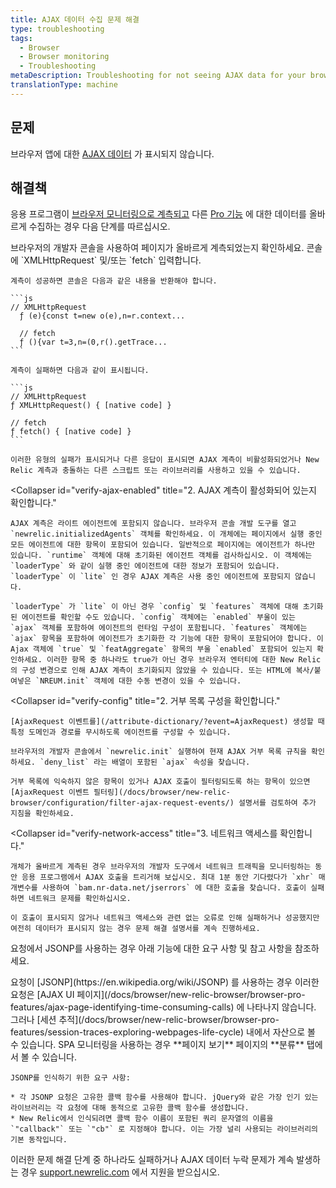 ```yaml
---
title: AJAX 데이터 수집 문제 해결
type: troubleshooting
tags:
  - Browser
  - Browser monitoring
  - Troubleshooting
metaDescription: Troubleshooting for not seeing AJAX data for your browser app.
translationType: machine
---
```


## 문제

브라우저 앱에 대한 [AJAX 데이터](/docs/browser/new-relic-browser/browser-pro-features/ajax-page-identifying-time-consuming-calls) 가 표시되지 않습니다.

## 해결책

응용 프로그램이 [브라우저 모니터링으로 계측되고](/docs/browser/new-relic-browser/installation-configuration/troubleshooting-browser-monitoring-installation) 다른 [Pro 기능](/docs/browser/new-relic-browser/browser-pro-features) 에 대한 데이터를 올바르게 수집하는 경우 다음 단계를 따르십시오.

<CollapserGroup>
  <Collapser
    id="verify-instrumentation"
    title="1. 페이지가 계측되었는지 확인합니다."
  >
    브라우저의 개발자 콘솔을 사용하여 페이지가 올바르게 계측되었는지 확인하세요. 콘솔에 `XMLHttpRequest` 및/또는 `fetch` 입력합니다.

    계측이 성공하면 콘솔은 다음과 같은 내용을 반환해야 합니다.

    ```js
    // XMLHttpRequest
      ƒ (e){const t=new o(e),n=r.context...

      // fetch
      ƒ (){var t=3,n=(0,r().getTrace...
    ```

    계측이 실패하면 다음과 같이 표시됩니다.

    ```js
    // XMLHttpRequest
    ƒ XMLHttpRequest() { [native code] }

    // fetch 
    ƒ fetch() { [native code] }
    ```

    이러한 유형의 실패가 표시되거나 다른 응답이 표시되면 AJAX 계측이 비활성화되었거나 New Relic 계측과 충돌하는 다른 스크립트 또는 라이브러리를 사용하고 있을 수 있습니다.
  </Collapser>

  <Collapser
    id="verify-ajax-enabled"
    title="2. AJAX 계측이 활성화되어 있는지 확인합니다."
  >
    AJAX 계측은 라이트 에이전트에 포함되지 않습니다. 브라우저 콘솔 개발 도구를 열고 `newrelic.initializedAgents` 객체를 확인하세요. 이 개체에는 페이지에서 실행 중인 모든 에이전트에 대한 항목이 포함되어 있습니다. 일반적으로 페이지에는 에이전트가 하나만 있습니다. `runtime` 객체에 대해 초기화된 에이전트 객체를 검사하십시오. 이 객체에는 `loaderType` 와 같이 실행 중인 에이전트에 대한 정보가 포함되어 있습니다. `loaderType` 이 `lite` 인 경우 AJAX 계측은 사용 중인 에이전트에 포함되지 않습니다.

    `loaderType` 가 `lite` 이 아닌 경우 `config` 및 `features` 객체에 대해 초기화된 에이전트를 확인할 수도 있습니다. `config` 객체에는 `enabled` 부울이 있는 `ajax` 객체를 포함하여 에이전트의 런타임 구성이 포함됩니다. `features` 객체에는 `ajax` 항목을 포함하여 에이전트가 초기화한 각 기능에 대한 항목이 포함되어야 합니다. 이 Ajax 객체에 `true` 및 `featAggregate` 항목의 부울 `enabled` 포함되어 있는지 확인하세요. 이러한 항목 중 하나라도 true가 아닌 경우 브라우저 엔터티에 대한 New Relic의 구성 변경으로 인해 AJAX 계측이 초기화되지 않았을 수 있습니다. 또는 HTML에 복사/붙여넣은 `NREUM.init` 객체에 대한 수동 변경이 있을 수 있습니다.
  </Collapser>

  <Collapser
    id="verify-config"
    title="2. 거부 목록 구성을 확인합니다."
  >
    [AjaxRequest 이벤트를](/attribute-dictionary/?event=AjaxRequest) 생성할 때 특정 도메인과 경로를 무시하도록 에이전트를 구성할 수 있습니다.

    브라우저의 개발자 콘솔에서 `newrelic.init` 실행하여 현재 AJAX 거부 목록 규칙을 확인하세요. `deny_list` 라는 배열이 포함된 `ajax` 속성을 찾습니다.

    거부 목록에 익숙하지 않은 항목이 있거나 AJAX 호출이 필터링되도록 하는 항목이 있으면 [AjaxRequest 이벤트 필터링](/docs/browser/new-relic-browser/configuration/filter-ajax-request-events/) 설명서를 검토하여 추가 지침을 확인하세요.
  </Collapser>

  <Collapser
    id="verify-network-access"
    title="3. 네트워크 액세스를 확인합니다."
  >
    개체가 올바르게 계측된 경우 브라우저의 개발자 도구에서 네트워크 트래픽을 모니터링하는 동안 응용 프로그램에서 AJAX 호출을 트리거해 보십시오. 최대 1분 동안 기다렸다가 `xhr` 매개변수를 사용하여 `bam.nr-data.net/jserrors` 에 대한 호출을 찾습니다. 호출이 실패하면 네트워크 문제를 확인하십시오.

    이 호출이 표시되지 않거나 네트워크 액세스와 관련 없는 오류로 인해 실패하거나 성공했지만 여전히 데이터가 표시되지 않는 경우 문제 해결 설명서를 계속 진행하세요.
  </Collapser>
</CollapserGroup>

요청에서 JSONP를 사용하는 경우 아래 기능에 대한 요구 사항 및 참고 사항을 참조하세요.

<CollapserGroup>
  <Collapser
    id="jsonp"
    title="JSONP 요구 사항"
  >
    요청이 [JSONP](https://en.wikipedia.org/wiki/JSONP) 를 사용하는 경우 이러한 요청은 [AJAX UI 페이지](/docs/browser/new-relic-browser/browser-pro-features/ajax-page-identifying-time-consuming-calls) 에 나타나지 않습니다. 그러나 [세션 추적](/docs/browser/new-relic-browser/browser-pro-features/session-traces-exploring-webpages-life-cycle) 내에서 자산으로 볼 수 있습니다. SPA 모니터링을 사용하는 경우 **페이지 보기** 페이지의 **분류** 탭에서 볼 수 있습니다.

    JSONP를 인식하기 위한 요구 사항:

    * 각 JSONP 요청은 고유한 콜백 함수를 사용해야 합니다. jQuery와 같은 가장 인기 있는 라이브러리는 각 요청에 대해 동적으로 고유한 콜백 함수를 생성합니다.
    * New Relic에서 인식되려면 콜백 함수 이름이 포함된 쿼리 문자열의 이름을 `"callback"` 또는 `"cb"` 로 지정해야 합니다. 이는 가장 널리 사용되는 라이브러리의 기본 동작입니다.
  </Collapser>
</CollapserGroup>

이러한 문제 해결 단계 중 하나라도 실패하거나 AJAX 데이터 누락 문제가 계속 발생하는 경우 [support.newrelic.com](https://support.newrelic.com) 에서 지원을 받으십시오.